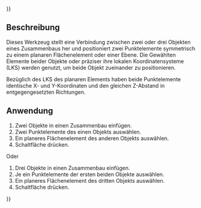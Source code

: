 {{UnfinishedDocu{{#translation:}}}}
<languages/>

{{Docnav/de
|[[Assembly3_ConstraintEqualAngle/de|Gleiche Winkel]]
|[[Assembly3_ConstraintSymmetricHorizontal/de|Horizontale Symmetrie]]
|[[Assembly3_Workbench/de|Assembly3]]
|IconL=Assembly_ConstraintEqualAngle.svg
|IconR=Assembly_ConstraintGeneral.svg
|IconC=Assembly3_workbench_icon.svg
}}

{{GuiCommand/de
|Name=Assembly3 ConstraintPointsSymmetric
|Name/de=Assembly3 SymmetrischePunkte
|Icon=Assembly_ConstraintPointsSymmetric.svg
|Workbenches=[[Assembly3_Workbench/de|Assembly3]]
}}

<span id="Description"></span>
== Beschreibung ==

Dieses Werkzeug stellt eine Verbindung zwischen zwei oder drei Objekten eines Zusammenbaus her und positioniert zwei Punktelemente symmetrisch zu einem planaren Flächenelement oder einer Ebene. Die Gewählten Elemente beider Objekte oder präziser ihre lokalen Koordinatensysteme (LKS) werden genutzt, um beide Objekt zueinander zu positionieren.

Bezüglich des LKS des planaren Elements haben beide Punktelemente identische X- und Y-Koordinaten und den gleichen Z-Abstand in entgegengesetzten Richtungen.


<span id="Usage"></span>
== Anwendung == 

# Zwei Objekte in einen Zusammenbau einfügen.
# Zwei Punktelemente des einen Objekts auswählen.
# Ein planeres Flächenelement des anderen Objekts auswählen.
# Schaltfläche{{Button|[[Image:Assembly_ConstraintPointsSymmetric.svg|16px]] [[Assembly3_ConstraintPointsSymmetric/de|Symmetrische Punkte]]}} drücken.

Oder

# Drei Objekte in einen Zusammenbau einfügen.
# Je ein Punktelemente der ersten beiden Objekte auswählen.
# Ein planeres Flächenelement des dritten Objekts auswählen.
# Schaltfläche{{Button|[[Image:Assembly_ConstraintPointsSymmetric.svg|16px]] [[Assembly3_ConstraintPointsSymmetric/de|Symmetrische Punkte]]}} drücken.

   
{{Docnav/de
|[[Assembly3_ConstraintEqualAngle/de|Gleiche Winkel]]
|[[Assembly3_ConstraintSymmetricHorizontal/de|Horizontale Symmetrie]]
|[[Assembly3_Workbench/de|Assembly3]]
|IconL=Assembly_ConstraintEqualAngle.svg
|IconR=Assembly_ConstraintGeneral.svg
|IconC=Assembly3_workbench_icon.svg
}}

{{Userdocnavi{{#translation:}}}}